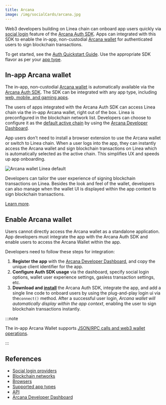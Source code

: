 ```yaml
---
title: Arcana
image: /img/socialCards/arcana.jpg
---
```



Web3 developers building on Linea chain can onboard app users quickly via [social login](https://docs.arcana.network/concepts/social-login) feature of the [Arcana Auth SDK](https://arcana.network/auth). Apps can integrated with this SDK to enable the in-app, non-custodial [Arcana wallet](https://docs.arcana.network/concepts/anwallet/) for authenticated users to sign blockchain transactions. 

To get started, see the [Auth Quickstart Guide](https://docs.arcana.network/quick-start/). Use the appropriate SDK flavor as per your [app type](https://docs.arcana.network/sdk-installation). 

## In-app Arcana wallet

The in-app, non-custodial [Arcana wallet](https://docs.arcana.network/concepts/anwallet/) is automatically available via the [Arcana Auth SDK](https://docs.arcana.network/concepts/authsdk). The SDK can be integrated with any app type, including [web, mobile, and gaming apps](https://docs.arcana.network/sdk-installation). 

The users of apps integrated with the Arcana Auth SDK can access Linea chain via the in-app Arcana wallet, right out of the box. Linea is preconfigured in the blockchain network list. Developers can choose to configure it as the [default active chain](https://docs.arcana.network/setup/config-dapp-with-db/) by using the [Arcana Developer Dashboard](https://dashboard.arcana.network/). 

App users don't need to install a browser extension to use the Arcana wallet or switch to Linea chain. When a user logs into the app, they can instantly access the Arcana wallet and sign blockchain transactions on Linea which is automatically selected as the active chain. This simplifies UX and speeds up app onboarding. 

<div class="center-container">
  <div class="img-medium">
      <img 
            src="/img/get_started/tooling/social_login/arcana/arcana-wallet-linea.gif"
            alt="Arcana wallet Linea default"
      />
  </div>
</div>

Developers can tailor the user experience of signing blockchain transactions on Linea. Besides the look and 
feel of the wallet, developers can also manage when the wallet UI is displayed within the app context to sign blockchain 
transactions.

[Learn more](https://docs.arcana.network/user-guides/wallet-ui/).

## Enable Arcana wallet

Users cannot directly access the Arcana wallet as a standalone application. App developers must 
integrate the app with the Arcana Auth SDK and enable users to access the Arcana Wallet within the 
app.

Developers need to follow these steps for integration:

1. **Register the app** with the [Arcana Developer Dashboard](https://dashboard.arcana.network/), 
and copy the unique client identifier for the app.
2. **Configure Auth SDK usage** via the dashboard, specify social login options, wallet user 
experience settings, gasless transaction settings, etc.
3. **Download and [install](https://docs.arcana.network/sdk-installation)** the Arcana Auth SDK, integrate the app, and add a single line code to onboard users by using the plug-and-play login ui via the`connect()` method. After a successful user login, *Arcana wallet will automatically display within the app context*, enabling the user to sign blockchain transactions instantly. 

:::note

The in-app Arcana Wallet supports [JSON/RPC calls and web3 wallet operations](https://docs.arcana.network/auth/web3-ops/evm/).

:::

## References

* [Social login providers](https://docs.arcana.network/web3-stack/auth/)
* [Blockchain networks](https://docs.arcana.network/web3-stack/chains/)
* [Browsers](https://docs.arcana.network/web3-stack/browsers/)
* [Supported app types](https://docs.arcana.network/web3-stack/apps/)
* [API](https://docs.arcana.network/auth/auth-usage-guide/)
* [Arcana Developer Dashboard](https://dashboard.arcana.network/)
